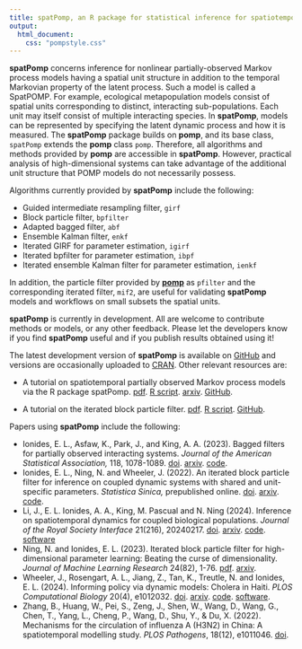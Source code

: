 ```yaml
---
title: spatPomp, an R package for statistical inference for spatiotemporal partially observed Markov processes
output:
  html_document:
    css: "pompstyle.css"
---
```


<span class="firstcharacter">**spatPomp**</span> concerns inference for nonlinear partially-observed Markov process models having a spatial unit structure in addition to the temporal Markovian property of the latent process.
Such a model is called a SpatPOMP.
For example, ecological metapopulation models consist of spatial units corresponding to distinct, interacting sub-populations.
Each unit may itself consist of multiple interacting species.
In **spatPomp**, models can be represented by specifying the latent dynamic process and how it is measured.
The **spatPomp** package builds on **pomp**, and its base class, `spatPomp` extends the **pomp** class `pomp`.
Therefore, all algorithms and methods provided by **pomp** are accessible in **spatPomp**.
However, practical analysis of high-dimensional systems can take advantage of the additional unit structure that POMP models do not necessarily possess.

Algorithms currently provided by  **spatPomp** include the following:

- Guided intermediate resampling filter, `girf`
- Block particle filter, `bpfilter`
- Adapted bagged filter, `abf`
- Ensemble Kalman filter, `enkf`
- Iterated GIRF for parameter estimation, `igirf`
- Iterated bpfilter for parameter estimation, `ibpf`
- Iterated ensemble Kalman filter for parameter estimation, `ienkf`

In addition, the particle filter provided by [**pomp**](https://kingaa.github.io/pomp/) as `pfilter` and the corresponding iterated filter, `mif2`, are useful for validating **spatPomp** models and workflows on small subsets the spatial units.

**spatPomp** is currently in development. All are welcome to contribute methods or models, or any other feedback.   Please let the developers know if you find **spatPomp** useful and if you publish results obtained using it!

The latest development version of **spatPomp** is available on [GitHub](https://github.com/kidusasfaw/spatPomp) and versions are occasionally uploaded to [CRAN](https://cran.rstudio.com/web/packages/spatPomp). Other relevant resources are:

- A tutorial on spatiotemporal partially observed Markov process models via the R package spatPomp.
  [pdf](vignettes/spatPomp.pdf).
  [R script](vignettes/spatPomp.R).
  [arxiv](https://arxiv.org/abs/2101.01157).
  [GitHub](https://github.com/ionides/spatPomp-article).

- A tutorial on the iterated block particle filter.
  [pdf](vignettes/ibpf.pdf).
  [R script](vignettes/ibpf.R).
  [GitHub](https://github.com/ionides/ibpf-tutorial).

Papers using **spatPomp** include the following:

- Ionides, E. L., Asfaw, K., Park, J.,  and King, A. A. (2023). 
  Bagged filters for partially observed interacting systems.
  _Journal of the American Statistical Association,_ 118, 1078-1089.
  [doi](https://doi.org/10.1080/01621459.2021.1974867).
  [arxiv](https://arxiv.org/abs/2002.05211).
  [code](https://github.com/ionides/bagged_filters).
- Ionides, E. L.,  Ning, N. and Wheeler, J. (2022).
  An iterated block particle filter for inference on coupled dynamic systems with shared and unit-specific parameters.
  _Statistica Sinica,_
  prepublished online.
  [doi](https://doi.org/10.5705/ss.202022.0188).
  [arxiv](https://arxiv.org/abs/2206.03837).
  [code](https://github.com/ionides/ibpf_article).
- Li, J., E. L. Ionides, A. A., King, M. Pascual and N. Ning (2024). Inference on spatiotemporal dynamics for coupled biological populations. _Journal of the Royal Society Interface_ 21(216), 20240217.
  [doi](https://doi.org/10.1098/rsif.2024.0217).
  [arxiv](https://arxiv.org/abs/2311.06702).
  [code](https://github.com/jifanli/metapop_article).
  [software](https://github.com/jifanli/metapoppkg)
- Ning, N. and Ionides, E. L. (2023). Iterated block particle filter for high-dimensional parameter learning: Beating the curse of dimensionality. _Journal of Machine Learning Research_ 24(82), 1-76.
[pdf](https://jmlr.org/papers/v24/21-1253.pdf). 
[arxiv](https://arxiv.org/abs/2110.10745v3"><i>arxiv</i></a>).
- Wheeler, J., Rosengart, A. L., Jiang, Z., Tan, K., Treutle, N. and Ionides, E. L. (2024).
  Informing policy via dynamic models: Cholera in Haiti.
  _PLOS Computational Biology_ 20(4), e1012032.
  [doi](https://doi.org/10.1371/journal.pcbi.1012032).
  [arxiv](https://doi.org/10.48550/arXiv.2301.08979).
  [code](https://github.com/jeswheel/haiti_article).
  [software](https://github.com/jeswheel/haitipkg).
- Zhang, B., Huang, W., Pei, S., Zeng, J., Shen, W., Wang, D., Wang, G., Chen, T., Yang, L., Cheng, P., Wang, D., Shu, Y., & Du, X. (2022). Mechanisms for the circulation of influenza A (H3N2) in China: A spatiotemporal modelling study. _PLOS Pathogens_, 18(12), e1011046.
[doi](https://doi.org/10.1371/journal.ppat.1011046).


